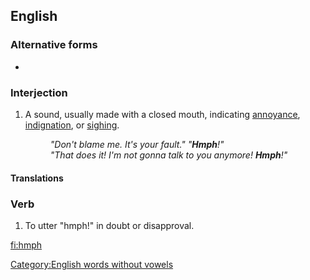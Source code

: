 ==English==

===Alternative forms===
* {{l|en|humph}}

===Interjection===
{{en-interj}}
# {{label|en|onomatopoeia}} A sound, usually made with a closed mouth, indicating [[annoyance]], [[indignation]], or [[sighing]].
#: ''"Don't blame me. It's your fault." "'''Hmph'''!"''
#: ''"That does it! I'm not gonna talk to you anymore! '''Hmph'''!"''

====Translations====
{{trans-see|sound of annoyance or indignation|humph}}

===Verb===
{{en-verb}}

# {{label|en|intransitive}} To utter "hmph!" in doubt or disapproval.

[[Category:English words without vowels]]

[[fi:hmph]]